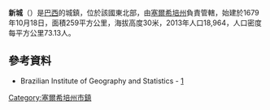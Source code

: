 {{coord|10|19|12|S|36|34|44|W|scale:30000|display=title}}

'''新城'''（{{lang-pt|Neópolis}}）是[[巴西|巴西]]的城鎮，位於該國東北部，由[[塞爾希培州|塞爾希培州]]負責管轄，始建於1679年10月18日，面積259平方公里，海拔高度30米，2013年人口18,964，人口密度每平方公里73.13人。

==參考資料==
*Brazilian Institute of Geography and Statistics - [https://web.archive.org/web/20070109005631/http://www.ibge.gov.br/cidadesat/default.php]

{{Brazil-geo-stub}}
{{塞爾希培州市鎮}}
[[Category:塞爾希培州市鎮|Category:塞爾希培州市鎮]]